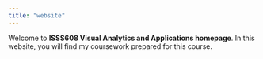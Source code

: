 ```yaml
---
title: "website"
---
```


Welcome to **ISSS608 Visual Analytics and Applications homepage**. In this website, you will find my coursework prepared for this course.
